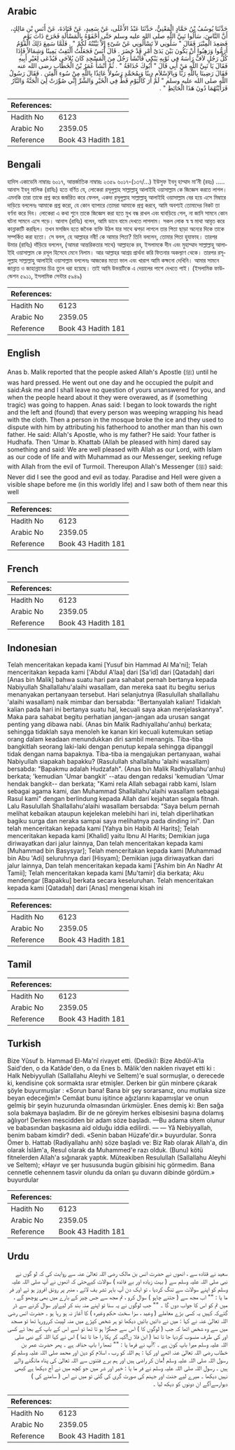 ## Arabic


<div dir="rtl" lang="ar" style={{fontSize:'larger',backgroundColor:'#f8f9fa',padding:20}}>
حَدَّثَنَا يُوسُفُ بْنُ حَمَّادٍ الْمَعْنِيُّ، حَدَّثَنَا عَبْدُ الأَعْلَى، عَنْ سَعِيدٍ، عَنْ قَتَادَةَ، عَنْ أَنَسِ بْنِ مَالِكٍ، أَنَّ النَّاسَ، سَأَلُوا نَبِيَّ اللَّهِ صلى الله عليه وسلم حَتَّى أَحْفَوْهُ بِالْمَسْأَلَةِ فَخَرَجَ ذَاتَ يَوْمٍ فَصَعِدَ الْمِنْبَرَ فَقَالَ ‏"‏ سَلُونِي لاَ تَسْأَلُونِي عَنْ شَىْءٍ إِلاَّ بَيَّنْتُهُ لَكُمْ ‏"‏ ‏.‏ فَلَمَّا سَمِعَ ذَلِكَ الْقَوْمُ أَرَمُّوا وَرَهِبُوا أَنْ يَكُونَ بَيْنَ يَدَىْ أَمْرٍ قَدْ حَضَرَ ‏.‏ قَالَ أَنَسٌ فَجَعَلْتُ أَلْتَفِتُ يَمِينًا وَشِمَالاً فَإِذَا كُلُّ رَجُلٍ لاَفٌّ رَأْسَهُ فِي ثَوْبِهِ يَبْكِي فَأَنْشَأَ رَجُلٌ مِنَ الْمَسْجِدِ كَانَ يُلاَحَى فَيُدْعَى لِغَيْرِ أَبِيهِ فَقَالَ يَا نَبِيَّ اللَّهِ مَنْ أَبِي قَالَ ‏"‏ أَبُوكَ حُذَافَةُ ‏"‏ ‏.‏ ثُمَّ أَنْشَأَ عُمَرُ بْنُ الْخَطَّابِ رضى الله عنه فَقَالَ رَضِينَا بِاللَّهِ رَبًّا وَبِالإِسْلاَمِ دِينًا وَبِمُحَمَّدٍ رَسُولاً عَائِذًا بِاللَّهِ مِنْ سُوءِ الْفِتَنِ ‏.‏ فَقَالَ رَسُولُ اللَّهِ صلى الله عليه وسلم ‏"‏ لَمْ أَرَ كَالْيَوْمِ قَطُّ فِي الْخَيْرِ وَالشَّرِّ إِنِّي صُوِّرَتْ لِيَ الْجَنَّةُ وَالنَّارُ فَرَأَيْتُهُمَا دُونَ هَذَا الْحَائِطِ ‏"‏ ‏.‏
</div>
<div style={{backgroundColor:'#f8f9fa',padding:20, marginBottom: 10}}><table> <thead> <tr> <th>References:</th> <th></th> </tr> </thead> <tbody><tr><td>Hadith No</td><td>6123</td></tr><tr><td>Arabic No</td><td>2359.05</td></tr><tr><td>Reference</td><td>Book 43 Hadith 181</td></tr></tbody></table></div>

## Bengali


<div dir="ltr" lang="bn" style={{fontSize:'larger',backgroundColor:'#f8f9fa',padding:20}}>
হাদিস একাডেমি নাম্বারঃ ৬০১৭, আন্তর্জাতিক নাম্বারঃ ২৩৫৯ ৬০১৭-(১৩৭/...) ইউসুফ ইবনু হাম্মাদ মা’নী (রহঃ) ..... আনাস ইবনু মালিক (রাযিঃ) হতে বর্ণিত যে, লোকেরা রসূলুল্লাহ সাল্লাল্লাহু আলাইহি ওয়াসাল্লাম কে জিজ্ঞেস করতে লাগল। এমনকি তারা তাকে প্রশ্ন করে জর্জরিত করে ফেলল, একদা রসূলুল্লাহ সাল্লাল্লাহু আলাইহি ওয়াসাল্লাম বের হয়ে এসে মিম্বারে দাড়িয়ে বললেনঃ আমাকে প্রশ্ন করো, যে কোন ব্যাপারে তোমরা আমাকে প্রশ্ন করবে, আমি অবশ্যই তোমাদের নিকট তা বর্ণনা করে দিব। লোকেরা এ কথা শুনে তাকে জিজ্ঞেস করা হতে মুখ বন্ধ রাখল এবং ঘাবড়িয়ে গেল, না জানি সামনে কোন ঘটনা সামনে এসে পড়ে। আনাস (রাযিঃ) বলেন, আমি ডানে বামে দেখতে লাগলাম। সকল লোক স্ব স্ব মাথা আবৃত করে কান্নাকাটি করছিল। তখন মসজিদ হতে জনৈক ব্যক্তি উঠল যার সাথে ঝগড়া লাগলে তার পিতা ছাড়া অন্যের দিকে তাকে সম্পর্কিত করা হতো। সে বলল, হে আল্লাহর নবী! কে আমার পিতা? তিনি বললেন, তোমার পিতা হুযাফাহ। তারপর উমার (রাযিঃ) দাঁড়িয়ে বললেন, (আমরা আন্তরিকতার সাথে) আল্লাহকে রব, ইসলামকে দীন এবং মুহাম্মাদ সাল্লাল্লাহু আলাইহি ওয়াসাল্লাম কে রসূল হিসেবে মেনে নিলাম। আর আল্লাহর আশ্রয় প্রার্থনা করি ফিতনার অকল্যাণ থেকে। তারপর রসূলুল্লাহ সাল্লাল্লাহু আলাইহি ওয়াসাল্লাম বললেনঃ আজকের মতো ভাল এবং খারাপ আমি কক্ষনো দেখিনি। আমার সামনে জান্নাত ও জাহান্নামের চিত্র তুলে ধরা হয়েছে। তাই আমি উভয়টিকে এ দেয়ালের পাশে দেখতে পাই। (ইসলামিক ফাউন্ডেশন ৫৯১১, ইসলামিক সেন্টার ৫৯৪৯)
</div>
<div style={{backgroundColor:'#f8f9fa',padding:20, marginBottom: 10}}><table> <thead> <tr> <th>References:</th> <th></th> </tr> </thead> <tbody><tr><td>Hadith No</td><td>6123</td></tr><tr><td>Arabic No</td><td>2359.05</td></tr><tr><td>Reference</td><td>Book 43 Hadith 181</td></tr></tbody></table></div>

## English


<div dir="ltr" lang="en" style={{fontSize:'larger',backgroundColor:'#f8f9fa',padding:20}}>
Anas b. Malik reported that the people asked Allah's Apostle (ﷺ) until he was hard pressed. He went out one day and he occupied the pulpit and said:Ask me and I shall leave no question of yours unanswered for you, and when the people heard about it they were overawed, as if (something tragic) was going to happen. Anas said: I began to look towards the right and the left and (found) that every person was weeping wrapping his head with the cloth. Then a person in the mosque broke the ice and they used to dispute with him by attributing his fatherhood to another man than his own father. He said: Allah's Apostle, who is my father? He said: Your father is Hudhafa. Then 'Umar b. Khattab (Allah be pleased with him) dared say something and said: We are well pleased with Allah as our Lord, with Islam as our code of life and with Muhammad as our Messenger, seeking refuge with Allah from the evil of Turmoil. Thereupon Allah's Messenger (ﷺ) said: Never did I see the good and evil as today. Paradise and Hell were given a visible shape before me (in this worldly life) and I saw both of them near this well
</div>
<div style={{backgroundColor:'#f8f9fa',padding:20, marginBottom: 10}}><table> <thead> <tr> <th>References:</th> <th></th> </tr> </thead> <tbody><tr><td>Hadith No</td><td>6123</td></tr><tr><td>Arabic No</td><td>2359.05</td></tr><tr><td>Reference</td><td>Book 43 Hadith 181</td></tr></tbody></table></div>

## French


<div dir="ltr" lang="fr" style={{fontSize:'larger',backgroundColor:'#f8f9fa',padding:20}}>

</div>
<div style={{backgroundColor:'#f8f9fa',padding:20, marginBottom: 10}}><table> <thead> <tr> <th>References:</th> <th></th> </tr> </thead> <tbody><tr><td>Hadith No</td><td>6123</td></tr><tr><td>Arabic No</td><td>2359.05</td></tr><tr><td>Reference</td><td>Book 43 Hadith 181</td></tr></tbody></table></div>

## Indonesian


<div dir="ltr" lang="id" style={{fontSize:'larger',backgroundColor:'#f8f9fa',padding:20}}>
Telah menceritakan kepada kami [Yusuf bin Hammad Al Ma'ni]; Telah menceritakan kepada kami ['Abdul A'laa] dari [Sa'id] dari [Qatadah] dari [Anas bin Malik] bahwa suatu hari para sahabat pernah bertanya kepada Nabiyullah Shallallahu'alaihi wasallam, dan mereka saat itu begitu serius menanyakan pertanyaan tersebut. Hari selanjutnya (Rasulullah shallallahu 'alaihi wasallam) naik mimbar dan bersabda: "Bertanyalah kalian! Tidaklah kalian pada hari ini bertanya suatu hal, kecuali saya akan menjelaskannya". Maka para sahabat begitu perhatian jangan-jangan ada urusan sangat penting yang dibawa nabi. (Anas bin Malik Radhiyallahu'anhu) berkata; sehingga tidaklah saya menoleh ke kanan kiri kecuali kutemukan setiap orang dalam keadaan menundukkan diri sambil menangis. Tiba-tiba bangkitlah seorang laki-laki dengan penutup kepala sehingga dipanggil tidak dengan nama bapaknya. Tiba-tiba ia mengajukan pertanyaan, wahai Nabiyullah siapakah bapakku? (Rasulullah shallallahu 'alaihi wasallam) bersabda: "Bapakmu adalah Hudzafah". (Anas bin Malik Radhiyallahu'anhu) berkata; 'kemudian 'Umar bangkit' --atau dengan redaksi 'kemudian 'Umar hendak bangkit-- dan berkata; "Kami rela Allah sebagai rabb kami, Islam sebagai agama kami, dan Muhammad Shallallahu'alaihi wasallam sebagai Rasul kami" dengan berlindung kepada Allah dari kejahatan segala fitnah. Lalu Rasulullah Shallallahu'alaihi wasallam bersabda: "Saya belum pernah melihat kebaikan ataupun kejelekan melebihi hari ini, telah diperlihatkan bagiku surga dan neraka sampai saya melihatnya pada dinding ini". Dan telah menceritakan kepada kami [Yahya bin Habib Al Harits]; Telah menceritakan kepada kami [Khalid] yaitu Ibnu Al Harits; Demikian juga diriwayatkan dari jalur lainnya, Dan telah menceritakan kepada kami [Muhammad bin Basysyar]; Telah menceritakan kepada kami [Muhammad bin Abu 'Adi] seluruhnya dari [Hisyam]; Demikian juga diriwayatkan dari jalur lainnya, Dan telah menceritakan kepada kami ['Ashim bin An Nadhr At Tamii]; Telah menceritakan kepada kami [Mu'tamir] dia berkata; Aku mendengar [Bapakku] berkata secara keseluruhan. Telah menceritakan kepada kami [Qatadah] dari [Anas] mengenai kisah ini
</div>
<div style={{backgroundColor:'#f8f9fa',padding:20, marginBottom: 10}}><table> <thead> <tr> <th>References:</th> <th></th> </tr> </thead> <tbody><tr><td>Hadith No</td><td>6123</td></tr><tr><td>Arabic No</td><td>2359.05</td></tr><tr><td>Reference</td><td>Book 43 Hadith 181</td></tr></tbody></table></div>

## Tamil


<div dir="ltr" lang="ta" style={{fontSize:'larger',backgroundColor:'#f8f9fa',padding:20}}>

</div>
<div style={{backgroundColor:'#f8f9fa',padding:20, marginBottom: 10}}><table> <thead> <tr> <th>References:</th> <th></th> </tr> </thead> <tbody><tr><td>Hadith No</td><td>6123</td></tr><tr><td>Arabic No</td><td>2359.05</td></tr><tr><td>Reference</td><td>Book 43 Hadith 181</td></tr></tbody></table></div>

## Turkish


<div dir="ltr" lang="tr" style={{fontSize:'larger',backgroundColor:'#f8f9fa',padding:20}}>
Bize Yûsuf b. Hammad El-Ma'nî rivayet etti. (Dediki): Bize Abdûl-A'la Said'den, o da Katâde'den, o da Enes b. Mâlik'den naklen rivayet etti ki : Halk Nebiyyullah (Sallallahu Aleyhi ve Seltem)'e sual sormuşlar, o derecede ki, kendisine çok sormakta ısrar etmişler. Derken bir gün minbere çıkarak şöyle buyurmuşlar : «Sorun bana! Bana bir şey sorarsanız, onu mutlaka size beyan edeceğim!» Cemâat bunu işitince ağızlarını kapamışlar ve onun gelmiş bir şeyin huzurunda olmasından ürkmüşler. Enes demiş ki: Ben sağa sola bakmaya başladım. Bir de ne göreyim herkes elbisesini başına dolamış ağlıyor! Derken mescidden bir adam söze başladı. —Bu adama sitem olunur ve babasından başkasına aid olduğu iddia edilirdi. — — Yâ Nebiyyallah, benim babam kimdir? dedi. «Senin baban Hüzafe'dir.» buyurdular. Sonra Ömer b. Hattab (Radiyallahu anh) söze başladı ve: Biz Rab olarak Allah'a, din olarak İslâm'a, Resul olarak da Muhammed'e razı olduk. (Bunu) kötü fitnelerden Allah'a sığınarak yaptık. Müteakiben Resulullah (Sallallahu Aleyhi ve Seltem); «Hayır ve şer hususunda bugün gibisini hiç görmedim. Bana cennetle cehennem tasvir olundu da onları şu duvarın dibinde gördüm.» buyurdular
</div>
<div style={{backgroundColor:'#f8f9fa',padding:20, marginBottom: 10}}><table> <thead> <tr> <th>References:</th> <th></th> </tr> </thead> <tbody><tr><td>Hadith No</td><td>6123</td></tr><tr><td>Arabic No</td><td>2359.05</td></tr><tr><td>Reference</td><td>Book 43 Hadith 181</td></tr></tbody></table></div>

## Urdu


<div dir="rtl" lang="ur" style={{fontSize:'larger',backgroundColor:'#f8f9fa',padding:20}}>
سعید نے قتادہ سے ، انھوں نے حضرت انس بن مالک رضی اللہ تعالیٰ عنہ سے روایت کی کہ لو گوں نے نبی صلی اللہ علیہ وسلم سے ( بہت زیادہ اور بے فائدہ ) سوالات کیےحتی کہ انھوں نے آپ صلی اللہ علیہ وسلم کو اپنے سوالات سے تنگ کردیا ، تو ایک دن آپ باہر تشر یف لائے ، منبر پر رونق افروز ہو ئے اور فر ما یا : "" اب مجھ سے ( جتنے چاہو ) سوال کرو ، تم مجھ سے جس چیز کے بارے میں بھی پوچھو گے ، میں تم کو اس کا جواب دوں گا ۔ "" جب لوگوں نے یہ سنا تو اپنے منہ بند کر لیےاور سوال کرنے سے ڈر گئےکہ کہیں یہ کسی بڑے معاملے ( وعید ، سزا سخت حکم وغیرہ ) کا آغاز نہ ہو رہا ہو ۔ حضرت انس رضی اللہ تعالیٰ عنہ نے کہا : میں نے دائیں بائیں دیکھا تو ہر شخص کپڑے میں منہ لپیٹ کررورہا تھا تو مسجد میں سے وہ شخص اٹھا کہ جب ( لوگوں کا ) اس سے جھگڑا ہو تا تھا تو اسے اس کے باپ کے بجا ئے کسی اور کی طرف منسوب کردیا جا تا تھا ( ابن فلا ں!کہہ کر پکا را جا تا تھا ) اس نے کہا اللہ کے نبی صلی اللہ علیہ وسلم میرا باپ کون ہے ۔ ؟آپ نے فرما یا : "" تمھا را باپ حذافہ ہے ۔ پھر حضرت عمر بن خطاب رضی اللہ تعالیٰ عنہ اٹھے اور کہا : ہم اللہ کو رب ، اسلام کو دین اور محمد صلی اللہ علیہ وسلم کو رسول اللہ صلی اللہ علیہ وسلم !مان کر راضی ہیں اور ہم برے فتنوں سے اللہ تعالیٰ کی پناہ مانگنے والے ہیں ۔ رسول اللہ صلی اللہ علیہ وسلم نے فر ما یا : خیر اور شر میں جو کچھ میں نے آج دیکھا ہے کبھی نہیں دیکھا ۔ میرے لیے جنت اور جہنم کی صورت گری کی گئی تو میں نے اس ( سامنے کی ) دیوارسےآگے ان دونوں کو دیکھ لیا ۔
</div>
<div style={{backgroundColor:'#f8f9fa',padding:20, marginBottom: 10}}><table> <thead> <tr> <th>References:</th> <th></th> </tr> </thead> <tbody><tr><td>Hadith No</td><td>6123</td></tr><tr><td>Arabic No</td><td>2359.05</td></tr><tr><td>Reference</td><td>Book 43 Hadith 181</td></tr></tbody></table></div>